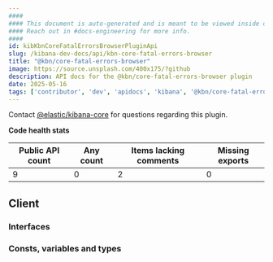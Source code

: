 ```yaml
---
####
#### This document is auto-generated and is meant to be viewed inside our experimental, new docs system.
#### Reach out in #docs-engineering for more info.
####
id: kibKbnCoreFatalErrorsBrowserPluginApi
slug: /kibana-dev-docs/api/kbn-core-fatal-errors-browser
title: "@kbn/core-fatal-errors-browser"
image: https://source.unsplash.com/400x175/?github
description: API docs for the @kbn/core-fatal-errors-browser plugin
date: 2025-05-16
tags: ['contributor', 'dev', 'apidocs', 'kibana', '@kbn/core-fatal-errors-browser']
---
```




Contact [@elastic/kibana-core](https://github.com/orgs/elastic/teams/kibana-core) for questions regarding this plugin.

**Code health stats**

| Public API count  | Any count | Items lacking comments | Missing exports |
|-------------------|-----------|------------------------|-----------------|
| 9 | 0 | 2 | 0 |

## Client

### Interfaces
<DocDefinitionList data={kbnCoreFatalErrorsBrowserObj.client.interfaces}/>

### Consts, variables and types
<DocDefinitionList data={kbnCoreFatalErrorsBrowserObj.client.misc}/>

